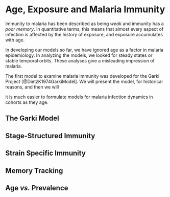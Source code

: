 # Age, Exposure and Malaria Immunity

Immunity to malaria has been described as being _weak_ and immunity has a _poor memory_. In quantitative terms, this means that almost every aspect of infection is affected by the history of exposure, and exposure accumulates with age. 

In developing our models so far, we have ignored age as a factor in malaria epidemiology. In analyzing the models, we looked for steady states or stable temporal orbits. These analyses give a misleading impression of malaria.     

The first model to examine malaria immunity was developed for the Garki Project [@DietzK1974GarkiModel]. We will present the model, for historical reasons, and then we will 

it is much easier to formulate models for malaria infection dynamics in cohorts as they age.

## The Garki Model

## Stage-Structured Immunity 

## Strain Specific Immunity 

## Memory Tracking

## Age *vs.* Prevalence 
